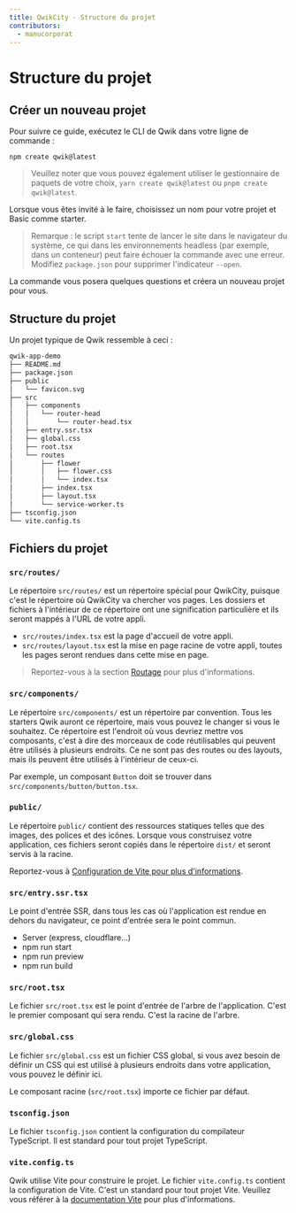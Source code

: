 ```yaml
---
title: QwikCity - Structure du projet
contributors:
  - manucorporat
---
```


# Structure du projet

## Créer un nouveau projet

Pour suivre ce guide, exécutez le CLI de Qwik dans votre ligne de commande :

```shell
npm create qwik@latest
```

> Veuillez noter que vous pouvez également utiliser le gestionnaire de paquets de votre choix, `yarn create qwik@latest` ou `pnpm create qwik@latest`.

Lorsque vous êtes invité à le faire, choisissez un nom pour votre projet et Basic comme starter.

> Remarque : le script `start` tente de lancer le site dans le navigateur du système,
> ce qui dans les environnements headless (par exemple, dans un conteneur)
> peut faire échouer la commande avec une erreur.
> Modifiez `package.json` pour supprimer l'indicateur `--open`.

La commande vous posera quelques questions et créera un nouveau projet pour vous.

## Structure du projet

Un projet typique de Qwik ressemble à ceci :

```bash
qwik-app-demo
├── README.md
├── package.json
├── public
│   └── favicon.svg
├── src
│   ├── components
│   │   └── router-head
│   │       └── router-head.tsx
│   ├── entry.ssr.tsx
│   ├── global.css
│   ├── root.tsx
│   └── routes
│       ├── flower
│       │   ├── flower.css
│       │   └── index.tsx
│       ├── index.tsx
│       ├── layout.tsx
│       └── service-worker.ts
├── tsconfig.json
└── vite.config.ts
```

## Fichiers du projet

### `src/routes/`

Le répertoire `src/routes/` est un répertoire spécial pour QwikCity, puisque c'est le répertoire où QwikCity va chercher vos pages. Les dossiers et fichiers à l'intérieur de ce répertoire ont une signification particulière et ils seront mappés à l'URL de votre appli.

- `src/routes/index.tsx` est la page d'accueil de votre appli.
- `src/routes/layout.tsx` est la mise en page racine de votre appli, toutes les pages seront rendues dans cette mise en page.

> Reportez-vous à la section [Routage](/qwikcity/routing) pour plus d'informations.

### `src/components/`

Le répertoire `src/components/` est un répertoire par convention. Tous les starters Qwik auront ce répertoire, mais vous pouvez le changer si vous le souhaitez. Ce répertoire est l'endroit où vous devriez mettre vos composants, c'est à dire des morceaux de code réutilisables qui peuvent être utilisés à plusieurs endroits. Ce ne sont pas des routes ou des layouts, mais ils peuvent être utilisés à l'intérieur de ceux-ci.

Par exemple, un composant `Button` doit se trouver dans `src/components/button/button.tsx`.

### `public/`

Le répertoire `public/` contient des ressources statiques telles que des images, des polices et des icônes. Lorsque vous construisez votre application, ces fichiers seront copiés dans le répertoire `dist/` et seront servis à la racine.

Reportez-vous à [Configuration de Vite pour plus d'informations](https://vitejs.dev/guide/build.html#public-base-path).

### `src/entry.ssr.tsx`

Le point d'entrée SSR, dans tous les cas où l'application est rendue en dehors du navigateur, ce
point d'entrée sera le point commun.

- Server (express, cloudflare...)
- npm run start
- npm run preview
- npm run build

### `src/root.tsx`

Le fichier `src/root.tsx` est le point d'entrée de l'arbre de l'application. C'est le premier composant qui sera rendu. C'est la racine de l'arbre.

### `src/global.css`

Le fichier `src/global.css` est un fichier CSS global, si vous avez besoin de définir un CSS qui est utilisé à plusieurs endroits dans votre application, vous pouvez le définir ici.

Le composant racine (`src/root.tsx`) importe ce fichier par défaut.

### `tsconfig.json`

Le fichier `tsconfig.json` contient la configuration du compilateur TypeScript. Il est standard pour tout projet TypeScript.

### `vite.config.ts`

Qwik utilise Vite pour construire le projet. Le fichier `vite.config.ts` contient la configuration de Vite. C'est un standard pour tout projet Vite. Veuillez vous référer à la [documentation Vite](https://vitejs.dev/config/) pour plus d'informations.
